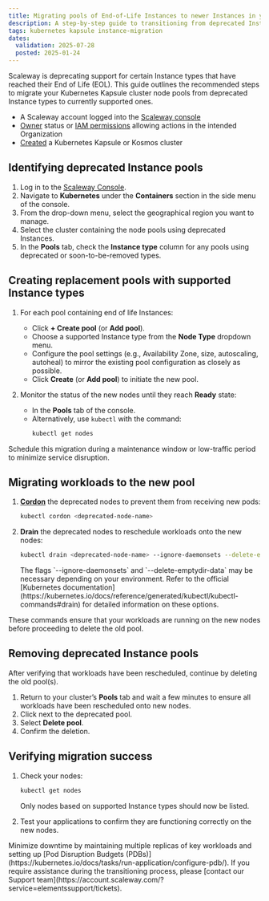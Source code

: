 ```yaml
---
title: Migrating pools of End-of-Life Instances to newer Instances in your Kubernetes Kapsule cluster
description: A step-by-step guide to transitioning from deprecated Instance types to newer ones in Scaleway's Kubernetes Kapsule clusters, ensuring minimal disruption and optimal performance.
tags: kubernetes kapsule instance-migration
dates:
  validation: 2025-07-28
  posted: 2025-01-24
---
```



Scaleway is deprecating support for certain Instance types that have reached their End of Life (EOL).
This guide outlines the recommended steps to migrate your Kubernetes Kapsule cluster node pools from deprecated Instance types to currently supported ones.

<Requirements />

* A Scaleway account logged into the [Scaleway console](https://account.scaleway.com/?service=elements)
* [Owner](/iam/concepts/#owner) status or [IAM permissions](/iam/concepts/#permission) allowing actions in the intended Organization
* [Created](/kubernetes/how-to/create-cluster) a Kubernetes Kapsule or Kosmos cluster


## Identifying deprecated Instance pools

1. Log in to the [Scaleway Console](https://account.scaleway.com/?service=elements).
2. Navigate to **Kubernetes** under the **Containers** section in the side menu of the console.
3. From the drop-down menu, select the geographical region you want to manage.
4. Select the cluster containing the node pools using deprecated Instances.
5. In the **Pools** tab, check the **Instance type** column for any pools using deprecated or soon-to-be-removed types.


## Creating replacement pools with supported Instance types

1. For each pool containing end of life Instances:
   - Click **+ Create pool** (or **Add pool**).
   - Choose a supported Instance type from the **Node Type** dropdown menu.
   - Configure the pool settings (e.g., Availability Zone, size, autoscaling, autoheal) to mirror the existing pool configuration as closely as possible.
   - Click **Create** (or **Add pool**) to initiate the new pool.

2. Monitor the status of the new nodes until they reach **Ready** state:
   - In the **Pools** tab of the console.
   - Alternatively, use `kubectl` with the command:
     ```bash
     kubectl get nodes
     ```

<Message type="tip">
  Schedule this migration during a maintenance window or low-traffic period to minimize service disruption.
</Message>


## Migrating workloads to the new pool

1. [**Cordon**](https://kubernetes.io/docs/reference/kubectl/generated/kubectl_cordon/) the deprecated nodes to prevent them from receiving new pods:
   ```bash
   kubectl cordon <deprecated-node-name>
   ```

2. **Drain** the deprecated nodes to reschedule workloads onto the new nodes:

   ```bash
   kubectl drain <deprecated-node-name> --ignore-daemonsets --delete-emptydir-data
   ```

   <Message type="note">
     The flags `--ignore-daemonsets` and `--delete-emptydir-data` may be necessary depending on your environment. Refer to the official [Kubernetes documentation](https://kubernetes.io/docs/reference/generated/kubectl/kubectl-commands#drain) for detailed information on these options.
   </Message>

These commands ensure that your workloads are running on the new nodes before proceeding to delete the old pool.


## Removing deprecated Instance pools

After verifying that workloads have been rescheduled, continue by deleting the old pool(s).

1. Return to your cluster’s **Pools** tab and wait a few minutes to ensure all workloads have been rescheduled onto new nodes.
2. Click <Icon name="more" /> next to the deprecated pool.
3. Select **Delete pool**.
4. Confirm the deletion.


## Verifying migration success

1. Check your nodes:

   ```bash
   kubectl get nodes
   ```

   <Message type="note">
     Only nodes based on supported Instance types should now be listed.
   </Message>

2. Test your applications to confirm they are functioning correctly on the new nodes.


<Message type="tip">
  Minimize downtime by maintaining multiple replicas of key workloads and setting up [Pod Disruption Budgets (PDBs)](https://kubernetes.io/docs/tasks/run-application/configure-pdb/).
</Message>

<Message type="note">
  If you require assistance during the transitioning process, please [contact our Support team](https://account.scaleway.com/?service=elementssupport/tickets).
</Message>
